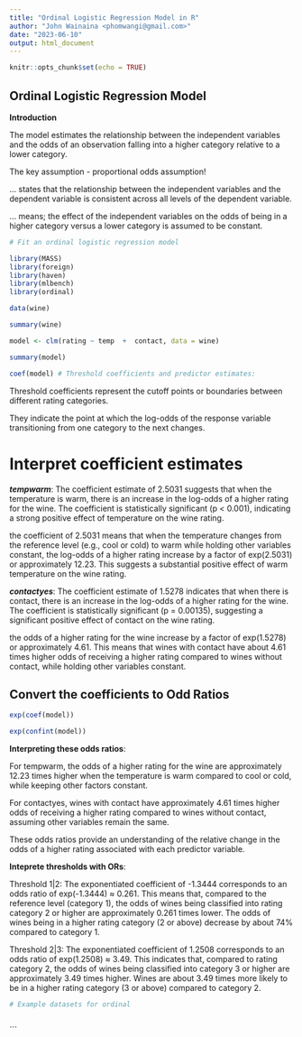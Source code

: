 ---
title: "Ordinal Logistic Regression Model in R"
author: "John Wainaina <phomwangi@gmail.com>"
date: "2023-06-10"
output: html_document
---

```{r setup, include=FALSE}
knitr::opts_chunk$set(echo = TRUE)


```

## Ordinal Logistic Regression Model

**Introduction**

The model estimates the relationship between the independent variables and the odds of an observation falling into a higher category relative to a lower category.

The key assumption - proportional odds assumption!

 ... states that the relationship between the independent variables and the dependent variable is consistent across all levels of the dependent variable. 
 
 ... means; the effect of the independent variables on the odds of being in a higher category versus a lower category is assumed to be constant.


```{r}

# Fit an ordinal logistic regression model

library(MASS)
library(foreign)
library(haven)
library(mlbench) 
library(ordinal)

data(wine) 

summary(wine)

model <- clm(rating ~ temp  +  contact, data = wine)

summary(model)

coef(model) # Threshold coefficients and predictor estimates:


```
Threshold coefficients represent the cutoff points or boundaries between different rating categories. 

They indicate the point at which the log-odds of the response variable transitioning from one category to the next changes.


# Interpret coefficient estimates

***tempwarm***: The coefficient estimate of 2.5031 suggests that when the temperature is warm, there is an increase in the log-odds of a higher rating for the wine. The coefficient is statistically significant (p < 0.001), indicating a strong positive effect of temperature on the wine rating.

the coefficient of 2.5031 means that when the temperature changes from the reference level (e.g., cool or cold) to warm while holding other variables constant, the log-odds of a higher rating increase by a factor of exp(2.5031) or approximately 12.23. This suggests a substantial positive effect of warm temperature on the wine rating.


***contactyes***: The coefficient estimate of 1.5278 indicates that when there is contact, there is an increase in the log-odds of a higher rating for the wine. The coefficient is statistically significant (p = 0.00135), suggesting a significant positive effect of contact on the wine rating.

the odds of a higher rating for the wine increase by a factor of exp(1.5278) or approximately 4.61. This means that wines with contact have about 4.61 times higher odds of receiving a higher rating compared to wines without contact, while holding other variables constant.


## Convert the coefficients to Odd Ratios


```{r}

exp(coef(model))

exp(confint(model))

```
**Interpreting these odds ratios**:

For tempwarm, the odds of a higher rating for the wine are approximately 12.23 times higher when the temperature is warm compared to cool or cold, while keeping other factors constant.

For contactyes, wines with contact have approximately 4.61 times higher odds of receiving a higher rating compared to wines without contact, assuming other variables remain the same.

These odds ratios provide an understanding of the relative change in the odds of a higher rating associated with each predictor variable.

**Inteprete thresholds with ORs**:

Threshold 1|2: The exponentiated coefficient of -1.3444 corresponds to an odds ratio of exp(-1.3444) ≈ 0.261. This means that, compared to the reference level (category 1), the odds of wines being classified into rating category 2 or higher are approximately 0.261 times lower. The odds of wines being in a higher rating category (2 or above) decrease by about 74% compared to category 1.

Threshold 2|3: The exponentiated coefficient of 1.2508 corresponds to an odds ratio of exp(1.2508) ≈ 3.49. This indicates that, compared to rating category 2, the odds of wines being classified into category 3 or higher are approximately 3.49 times higher. Wines are about 3.49 times more likely to be in a higher rating category (3 or above) compared to category 2.


```{r}
# Example datasets for ordinal



```

```

